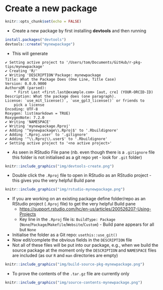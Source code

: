 # Create a new package

```r
knitr::opts_chunk$set(echo = FALSE)
```

- Create a new package by first installing **devtools** and then running
```r
install.packages("devtools")
devtools::create("mynewpackage")
```

- This will generate
```
✔ Setting active project to '/Users/tom/Documents/GitHub/r-pkg-tips/mynewpackage'
✔ Creating 'R/'
✔ Writing 'DESCRIPTION'Package: mynewpackage
Title: What the Package Does (One Line, Title Case)
Version: 0.0.0.9000
Authors@R (parsed):
    * First Last <first.last@example.com> [aut, cre] (YOUR-ORCID-ID)
Description: What the package does (one paragraph).
License: `use_mit_license()`, `use_gpl3_license()` or friends to
    pick a license
Encoding: UTF-8
Roxygen: list(markdown = TRUE)
RoxygenNote: 7.2.0
✔ Writing 'NAMESPACE'
✔ Writing 'mynewpackage.Rproj'
✔ Adding '^mynewpackage\\.Rproj$' to '.Rbuildignore'
✔ Adding '.Rproj.user' to '.gitignore'
✔ Adding '^\\.Rproj\\.user$' to '.Rbuildignore'
✔ Setting active project to '<no active project>'
```
- As seen in RStudio File pane (nb. even though there is a `.gitignore` file this folder is not initialised as a git repo yet - look for `.git` folder)  
```r
knitr::include_graphics("img/devtools-create.png")
```
- Double click the `.Rproj` file to open in RStudio as an RStudio project - this gives you the very helpful Build pane
```r
knitr::include_graphics("img/rstudio-mynewpackage.png")
```
- If you are working on an existing package define folder/repo as an RStudio project (`.Rproj` file) to get the very helpful Build pane 
  - <https://support.rstudio.com/hc/en-us/articles/200526207-Using-Projects>
  - Key line in the `.Rproj` file is: `BuildType: Package` (`None`/`Package`/`Makefile`/`Website`/`Custom`) - Build pane appears for all but `None`
- Initialise the folder as a Git repo: `usethis::use_git()`
- Now edit/complete the obvious fields in the `DESCRIPTION` file
- Not all of these files will be put into our package, e.g., when we build the source package at the moment only the `DESCRIPTION` and `NAMESPACE` files are included (as our `R` and `man` directories are empty)  
```r
knitr::include_graphics("img/build-source-pkg-mynewpackage.png")
```
- To prove the contents of the `.tar.gz` file are currently only  
```r
knitr::include_graphics("img/source-contents-mynewpackage.png")
```
